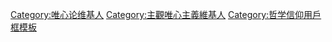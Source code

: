{{Userbox
| border-c = blue
| border-s = 1
| id       = 主觀唯心
| id-c     = #ffffff
| id-fc    = #3333ff
| id-s     = 14
| info     = 這個用戶是'''[[主觀唯心主義]]'''者。
| info-c   = #7fffd4
| info-fc  = #ff
| info-s   = 10
}}

<includeonly>[[Category:唯心论维基人]]
[[Category:主觀唯心主義維基人]]</includeonly>
<noinclude>[[Category:哲学信仰用戶框模板]]</noinclude>